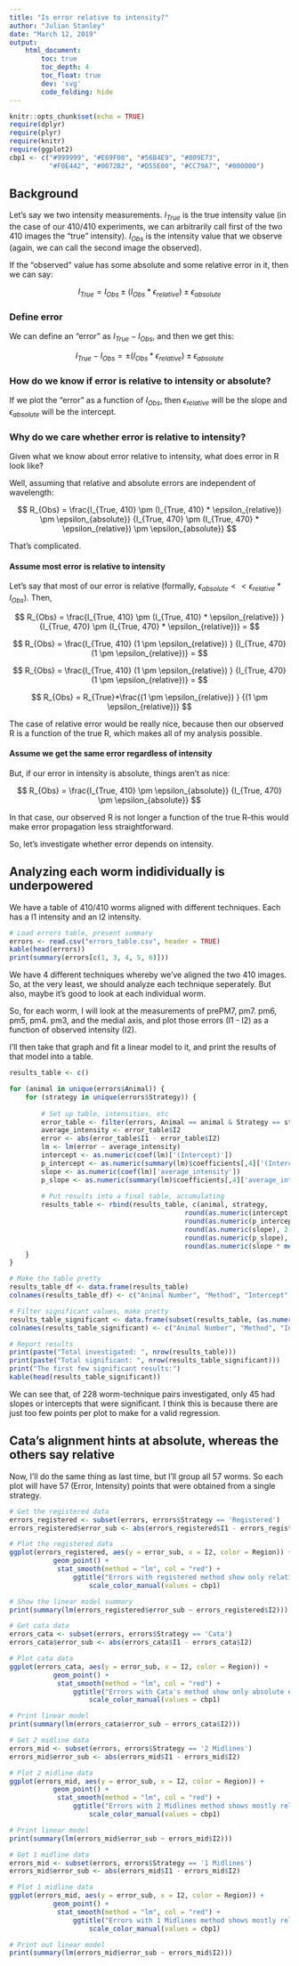 ---
title: "Is error relative to intensity?"
author: "Julian Stanley"
date: "March 12, 2019"
output: 
    html_document:
        toc: true
        toc_depth: 4
        toc_float: true
        dev: 'svg'
        code_folding: hide
---

```{r setup, include=FALSE}
knitr::opts_chunk$set(echo = TRUE)
require(dplyr)
require(plyr)
require(knitr)
require(ggplot2)
cbp1 <- c("#999999", "#E69F00", "#56B4E9", "#009E73",
          "#F0E442", "#0072B2", "#D55E00", "#CC79A7", "#000000")

```

## Background

Let's say we two intensity measurements. $I_{True}$ is the true intensity value (in the case of our 410/410 experiments, we can arbitrarily call first of the two 410 images the "true" intensity). $I_{Obs}$ is the intensity value that we observe (again, we can call the second image the observed). 

If the "observed" value has some absolute and some relative error in it, then we can say:

$$ I_{True} = I_{Obs} \pm (I_{Obs} * \epsilon_{relative}) \pm \epsilon_{absolute} $$

### Define error

We can define an "error" as $I_{True} - I_{Obs}$, and then we get this:

$$ I_{True} - I_{Obs} =  \pm (I_{Obs} * \epsilon_{relative}) \pm \epsilon_{absolute} $$

### How do we know if error is relative to intensity or absolute?

If we plot the "error" as a function of $I_{Obs}$, then $\epsilon_{relative}$ will be the slope and $\epsilon_{absolute}$ will be the intercept. 

### Why do we care whether error is relative to intensity?

Given what we know about error relative to intensity, what does error in R look like?

Well, assuming that relative and absolute errors are independent of wavelength:

$$ R_{Obs} = \frac{I_{True, 410} \pm (I_{True, 410} * \epsilon_{relative}) \pm \epsilon_{absolute}}
                    {I_{True, 470} \pm (I_{True, 470} * \epsilon_{relative}) \pm \epsilon_{absolute}} $$
                    
That's complicated. 
                    
#### Assume most error is relative to intensity

Let's say that most of our error is relative (formally, $\epsilon_{absolute} << \epsilon_{relative} * I_{Obs}$). Then, 

$$ R_{Obs} = \frac{I_{True, 410} \pm (I_{True, 410} * \epsilon_{relative}) }
                    {I_{True, 470} \pm (I_{True, 470} * \epsilon_{relative})}  = $$ 
                    
$$ R_{Obs} = \frac{I_{True, 410} (1 \pm \epsilon_{relative}) }
                    {I_{True, 470} (1 \pm  \epsilon_{relative})}  = $$ 
                    
$$ R_{Obs} = \frac{I_{True, 410} (1 \pm \epsilon_{relative}) }
                    {I_{True, 470} (1 \pm  \epsilon_{relative})}  = $$ 
                    
$$ R_{Obs} = R_{True}*\frac{(1 \pm \epsilon_{relative}) }
                    {(1 \pm  \epsilon_{relative})} $$ 
                    
The case of relative error would be really nice, because then our observed R is a function of the true R, which makes all of my analysis possible.

#### Assume we get the same error regardless of intensity

But, if our error in intensity is absolute, things aren't as nice: 

$$ R_{Obs} = \frac{I_{True, 410} \pm \epsilon_{absolute}}
                    {I_{True, 470} \pm \epsilon_{absolute}} $$

In that case, our observed R is not longer a function of the true R--this would make error propagation less straightforward.

So, let's investigate whether error depends on intensity.

## Analyzing each worm indidividually is underpowered

We have a table of 410/410 worms aligned with different techniques. Each has a I1 intensity and an I2 intensity.

```{r}
# Load errors table, present summary
errors <- read.csv("errors_table.csv", header = TRUE)
kable(head(errors))
print(summary(errors[c(1, 3, 4, 5, 6)]))
```

We have 4 different techniques whereby we've aligned the two 410 images. So, at the very least, we should analyze each technique seperately. But also, maybe it's good to look at each individual worm.

So, for each worm, I will look at the measurements of prePM7, pm7. pm6, pm5, pm4. pm3, and the medial axis, and plot those errors (I1 - I2) as a function of observed intensity (I2). 

I'll then take that graph and fit a linear model to it, and print the results of that model into a table. 

```{r}
results_table <- c()

for (animal in unique(errors$Animal)) {
    for (strategy in unique(errors$Strategy)) {
        
        # Set up table, intensities, etc
        error_table <- filter(errors, Animal == animal & Strategy == strategy)
        average_intensity <- error_table$I2
        error <- abs(error_table$I1 - error_table$I2)
        lm <- lm(error ~ average_intensity)
        intercept <- as.numeric(coef(lm)['(Intercept)'])
        p_intercept <- as.numeric(summary(lm)$coefficients[,4]['(Intercept)'])
        slope <- as.numeric(coef(lm)['average_intensity'])
        p_slope <- as.numeric(summary(lm)$coefficients[,4]['average_intensity'])
        
        # Put results into a final table, accumulating
        results_table <- rbind(results_table, c(animal, strategy, 
                                            round(as.numeric(intercept), 2), 
                                            round(as.numeric(p_intercept), 2), 
                                            round(as.numeric(slope), 2),
                                            round(as.numeric(p_slope), 2), 
                                            round(as.numeric(slope * mean(average_intensity)), 2)))
    }
}

# Make the table pretty
results_table_df <- data.frame(results_table)
colnames(results_table_df) <- c("Animal Number", "Method", "Intercept", "P_Int", "Slope", "P_Slope", "Slope * Intensity")

# Filter significant values, make pretty
results_table_significant <- data.frame(subset(results_table, (as.numeric(results_table[,4]) < 0.05) | (as.numeric(results_table[,6]) < 0.05)))
colnames(results_table_significant) <- c("Animal Number", "Method", "Intercept", "P_Int", "Slope", "P_Slope", "Slope *  Intensity")

# Report results
print(paste("Total investigated: ", nrow(results_table)))
print(paste("Total significant: ", nrow(results_table_significant)))
print("The first few significant results:")
kable(head(results_table_significant))
```

We can see that, of 228 worm-technique pairs investigated, only 45 had slopes or intercepts that were significant. I think this is because there are just too few points per plot to make for a valid regression.

## Cata's alignment hints at absolute, whereas the others say relative

Now, I'll do the same thing as last time, but I'll group all 57 worms. So each plot will have 57 (Error, Intensity) points that were obtained from a single strategy. 

```{r}
# Get the registered data
errors_registered <- subset(errors, errors$Strategy == 'Registered')
errors_registered$error_sub <- abs(errors_registered$I1 - errors_registered$I2)

# Plot the registered data
ggplot(errors_registered, aes(y = error_sub, x = I2, color = Region)) +
           geom_point() + 
            stat_smooth(method = "lm", col = "red") +
                ggtitle("Errors with registered method show only relative error") +
                    scale_color_manual(values = cbp1)

# Show the linear model summary
print(summary(lm(errors_registered$error_sub ~ errors_registered$I2)))
```

```{r}
# Get cata data
errors_cata <- subset(errors, errors$Strategy == 'Cata')
errors_cata$error_sub <- abs(errors_cata$I1 - errors_cata$I2)

# Plot cata data
ggplot(errors_cata, aes(y = error_sub, x = I2, color = Region)) +
           geom_point() + 
            stat_smooth(method = "lm", col = "red") +
                ggtitle("Errors with Cata's method show only absolute error") +
                    scale_color_manual(values = cbp1)

# Print linear model
print(summary(lm(errors_cata$error_sub ~ errors_cata$I2)))
```

```{r}
# Get 2 midline data
errors_mid <- subset(errors, errors$Strategy == '2 Midlines')
errors_mid$error_sub <- abs(errors_mid$I1 - errors_mid$I2)

# Plot 2 midline data
ggplot(errors_mid, aes(y = error_sub, x = I2, color = Region)) +
           geom_point() + 
            stat_smooth(method = "lm", col = "red") +
                ggtitle("Errors with 2 Midlines method shows mostly relative error") +
                    scale_color_manual(values = cbp1)

# Print linear model
print(summary(lm(errors_mid$error_sub ~ errors_mid$I2)))
```

```{r}
# Get 1 midline data
errors_mid <- subset(errors, errors$Strategy == '1 Midlines')
errors_mid$error_sub <- abs(errors_mid$I1 - errors_mid$I2)

# Plot 1 midline data
ggplot(errors_mid, aes(y = error_sub, x = I2, color = Region)) +
           geom_point() + 
            stat_smooth(method = "lm", col = "red") +
                ggtitle("Errors with 1 Midlines method shows mostly relative error") +
                    scale_color_manual(values = cbp1)

# Print out linear model
print(summary(lm(errors_mid$error_sub ~ errors_mid$I2)))
```
